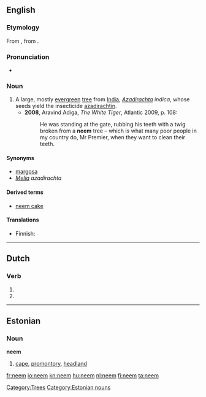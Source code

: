 ==English==
{{wikipedia}}

===Etymology===
From {{etyl|hi}} {{term||tr=niim}}, from {{etyl|sa}} {{term||tr=nimba}}.{{attention|hi}}{{attention|sa}}

===Pronunciation===
* {{a|UK}} {{IPA|/niːm/}}

===Noun===
{{en-noun}}

# A large, mostly [[evergreen]] [[tree]] from [[India]],  ''[[Azadirachta]] indica'', whose seeds yield the insecticide [[azadirachtin]].
#* '''2008''', Aravind Adiga, ''The White Tiger'', Atlantic 2009, p. 108:
#*: He was standing at the gate, rubbing his teeth with a twig broken from a '''neem''' tree – which is what many poor people in my country do, Mr Premier, when they want to clean their teeth.

====Synonyms====
* [[margosa]]
* ''[[Melia]] azadirachta''

====Derived terms====
* [[neem cake]]

====Translations====
{{trans-top|''Azadirachta indica''}}
* Finnish: {{t|fi|neempuu}}
{{trans-mid}}
{{trans-bottom}}

[[Category:Trees]]

----

==Dutch==

===Verb===
{{infl|nl}}

# {{nl-verb-form|p=1|n=sg|t=pres|m=ind|nemen}}
# {{nl-verb-form|m=imp|nemen}}

----

==Estonian==
{{wikipedia|lang=et}}

===Noun===
'''neem'''

# {{geography|lang=et}} [[cape]], [[promontory]], [[headland]]

[[Category:Estonian nouns]]

[[fr:neem]]
[[io:neem]]
[[kn:neem]]
[[hu:neem]]
[[nl:neem]]
[[fi:neem]]
[[ta:neem]]